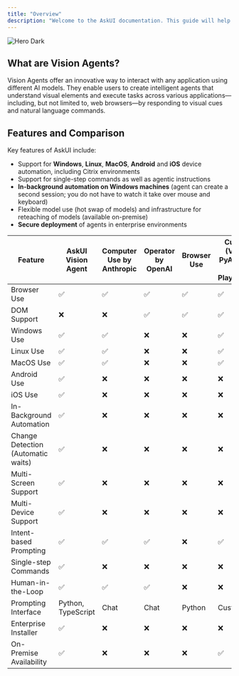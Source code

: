 ```yaml
---
title: "Overview"
description: "Welcome to the AskUI documentation. This guide will help you understand what Vision Agents are, their key features, benefits, and how they can empower you to build AI agents for various use cases. "
---
```


<img
  alt="Hero Dark"
  classname="hidden dark:block"
  src="./images/agent-os.png"
/>

## What are Vision Agents?

Vision Agents offer an innovative way to interact with any application using different AI models. They enable users to create intelligent agents that understand visual elements and execute tasks across various applications—including, but not limited to, web browsers—by responding to visual cues and natural language commands.

<CardGroup cols="2">
  <Card title="Frequently Asked Questions" icon="sparkles" href="/introduction/05-faq">
    
  </Card>
  <Card title="Quickstart Tutorial" icon="sparkles" href="/introduction/01-introduction/02-Quickstart">
    
  </Card>
</CardGroup>

## Features and Comparison

Key features of AskUI include:

- Support for **Windows**, **Linux**, **MacOS**, **Android** and **iOS** device automation, including Citrix environments
- Support for single-step commands as well as agentic instructions
- **In-background automation on Windows machines** (agent can create a second session; you do not have to watch it take over mouse and keyboard)
- Flexible model use (hot swap of models) and infrastructure for reteaching of models (available on-premise)
- **Secure deployment** of agents in enterprise environments

| Feature                            | AskUI Vision Agent | Computer Use by Anthropic | Operator by OpenAI | Browser Use | Custom (VLM \+ PyAutoGUI \+ Playwright) |
| ---------------------------------- | ------------------ | ------------------------- | ------------------ | ----------- | --------------------------------------- |
| Browser Use                        | ✅                  | ✅                         | ✅                  | ✅           | ✅                                       |
| DOM Support                        | ❌                  | ❌                         | ✅                  | ✅           | ✅                                       |
| Windows Use                        | ✅                  | ✅                         | ❌                  | ❌           | ✅                                       |
| Linux Use                          | ✅                  | ✅                         | ❌                  | ❌           | ✅                                       |
| MacOS Use                          | ✅                  | ✅                         | ❌                  | ❌           | ✅                                       |
| Android Use                        | ✅                  | ❌                         | ❌                  | ❌           | ❌                                       |
| iOS Use                            | ✅                  | ❌                         | ❌                  | ❌           | ❌                                       |
| In-Background Automation           | ✅                  | ❌                         | ❌                  | ❌           | ❌                                       |
| Change Detection (Automatic waits) | ✅                  | ❌                         | ❌                  | ❌           | ❌                                       |
| Multi-Screen Support               | ✅                  | ❌                         | ❌                  | ❌           | ❌                                       |
| Multi-Device Support               | ✅                  | ❌                         | ❌                  | ❌           | ❌                                       |
| Intent-based Prompting             | ✅                  | ✅                         | ✅                  | ❌           | ✅                                       |
| Single-step Commands               | ✅                  | ❌                         | ❌                  | ❌           | ❌                                       |
| Human-in-the-Loop                  | ✅                  | ✅                         | ✅                  | ❌           | ❌                                       |
| Prompting Interface                | Python, TypeScript | Chat                      | Chat               | Python      | Custom                                  |
| Enterprise Installer               | ✅                  | ❌                         | ❌                  | ❌           | ❌                                       |
| On-Premise Availability            | ✅                  | ❌                         | ❌                  | ❌           | ✅                                       |